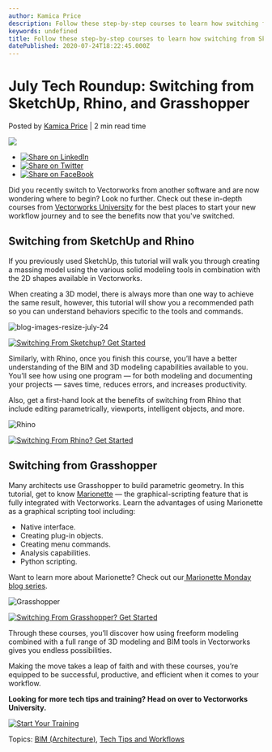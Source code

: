 ```yaml
---
author: Kamica Price
description: Follow these step-by-step courses to learn how switching from SketchUp, Rhino, and Grasshopper brings ease and manageability.
keywords: undefined
title: Follow these step-by-step courses to learn how switching from SketchUp, Rhino, and Grasshopper brings ease and manageability. 
datePublished: 2020-07-24T18:22:45.000Z
---
```

  

# July Tech Roundup: Switching from SketchUp, Rhino, and Grasshopper

 Posted by [Kamica Price](https://blog.vectorworks.net/author/kamica-price) | 2 min read time 

![](https://blog.vectorworks.net/hubfs/Blog%20Images/200724_July%20Tech%20Roundup/blog-images-resize-july-24.jpg) 

* [![Share on LinkedIn](https://2659751.fs1.hubspotusercontent-na1.net/hubfs/2659751/michaelDemo/share-LI.png)](http://www.linkedin.com/shareArticle?mini=true&url=https%3A%2F%2Fblog.vectorworks.net%2Fjuly-tech-roundup-switching-from-sketchup-rhino-and-grasshopper)
* [![Share on Twitter](https://2659751.fs1.hubspotusercontent-na1.net/hubfs/2659751/michaelDemo/share-TW.png)](https://www.twitter.com/share?text=July%20Tech%20Roundup:%20Switching%20from%20SketchUp,%20Rhino,%20and%20Grasshopper&url=https%3A%2F%2Fblog.vectorworks.net%2Fjuly-tech-roundup-switching-from-sketchup-rhino-and-grasshopper&via=PMGTweets)
* [![Share on FaceBook](https://2659751.fs1.hubspotusercontent-na1.net/hubfs/2659751/michaelDemo/share-FB.png)](https://www.facebook.com/sharer/sharer.php?u=https%3A%2F%2Fblog.vectorworks.net%2Fjuly-tech-roundup-switching-from-sketchup-rhino-and-grasshopper)

Did you recently switch to Vectorworks from another software and are now wondering where to begin? Look no further. Check out these in-depth courses from [Vectorworks University](https://university.vectorworks.net/?utm%5Fcampaign=blog&utm%5Fmedium=planetvectorworks&utm%5Fsource=intext&utm%5Fcontent=072420techroundup) for the best places to start your new workflow journey and to see the benefits now that you've switched.

## Switching from SketchUp and Rhino

If you previously used SketchUp, this tutorial will walk you through creating a massing model using the various solid modeling tools in combination with the 2D shapes available in Vectorworks.

When creating a 3D model, there is always more than one way to achieve the same result, however, this tutorial will show you a recommended path so you can understand behaviors specific to the tools and commands.

![blog-images-resize-july-24](https://blog.vectorworks.net/hs-fs/hubfs/Blog%20Images/200724_July%20Tech%20Roundup/blog-images-resize-july-24.jpg?width=600&name=blog-images-resize-july-24.jpg)

[![Switching From Sketchup? Get Started](https://no-cache.hubspot.com/cta/default/3018241/f8ba5744-dd14-4994-885f-9453838bd98a.png)](https://cta-redirect.hubspot.com/cta/redirect/3018241/f8ba5744-dd14-4994-885f-9453838bd98a) 

Similarly, with Rhino, once you finish this course, you’ll have a better understanding of the BIM and 3D modeling capabilities available to you. You’ll see how using one program — for both modeling and documenting your projects — saves time, reduces errors, and increases productivity.

Also, get a first-hand look at the benefits of switching from Rhino that include editing parametrically, viewports, intelligent objects, and more.

![Rhino](https://blog.vectorworks.net/hs-fs/hubfs/Blog%20Images/200724_July%20Tech%20Roundup/Rhino.png?width=600&name=Rhino.png)

[![Switching From Rhino? Get Started](https://no-cache.hubspot.com/cta/default/3018241/eea6ff7c-cc1e-4e5a-9825-05102c908295.png)](https://cta-redirect.hubspot.com/cta/redirect/3018241/eea6ff7c-cc1e-4e5a-9825-05102c908295) 

## Switching from Grasshopper

Many architects use Grasshopper to build parametric geometry. In this tutorial, get to know [Marionette](https://www.vectorworks.net/training/marionette?utm%5Fcampaign=blog&utm%5Fmedium=planetvectorworks&utm%5Fsource=intext&utm%5Fcontent=072420techroundup) — the graphical-scripting feature that is fully integrated with Vectorworks. Learn the advantages of using Marionette as a graphical scripting tool including:

* Native interface.
* Creating plug-in objects.
* Creating menu commands.
* Analysis capabilities.
* Python scripting.

Want to learn more about Marionette? Check out our[ ](/topic/marionette?utm%5Fcampaign=blog&utm%5Fmedium=planetvectorworks&utm%5Fsource=callout&utm%5Fcontent=072420techroundup)[Marionette Monday blog series](/topic/marionette?utm%5Fcampaign=blog&utm%5Fmedium=planetvectorworks&utm%5Fsource=callout&utm%5Fcontent=072420techroundup).

![Grasshopper](https://blog.vectorworks.net/hs-fs/hubfs/Blog%20Images/200724_July%20Tech%20Roundup/Grasshopper.png?width=600&name=Grasshopper.png)

[![Switching From Grasshopper? Get Started](https://no-cache.hubspot.com/cta/default/3018241/25e29834-4791-40fa-a80e-f58a921395ec.png)](https://cta-redirect.hubspot.com/cta/redirect/3018241/25e29834-4791-40fa-a80e-f58a921395ec) 

Through these courses, you’ll discover how using freeform modeling combined with a full range of 3D modeling and BIM tools in Vectorworks gives you endless possibilities.

Making the move takes a leap of faith and with these courses, you’re equipped to be successful, productive, and efficient when it comes to your workflow.

**Looking for more tech tips and training? Head on over to Vectorworks University.**

[![Start Your Training](https://no-cache.hubspot.com/cta/default/3018241/dc0247fe-69bc-4ba3-90a9-9e1eeca54d3e.png)](https://cta-redirect.hubspot.com/cta/redirect/3018241/dc0247fe-69bc-4ba3-90a9-9e1eeca54d3e) 

 Topics: [BIM (Architecture)](https://blog.vectorworks.net/topic/bim-architecture), [Tech Tips and Workflows](https://blog.vectorworks.net/topic/tech-tips-and-workflows) 

  